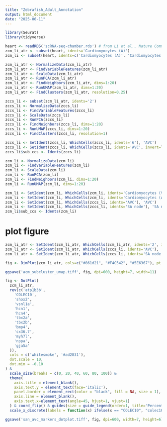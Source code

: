 ```yaml
---
title: "Zebrafish_Adult_Annotation"
output: html_document
date: "2025-06-11"
---
```


```r

library(Seurat)
library(tidyverse)

heart <- readRDS('scRNA-seq-chamber.rds') # from Li et al., Nature Communications (2025)
zcm_li_atr <- subset(heart, idents='Cardiomyocytes (A)')
zcm_li <- subset(heart, idents=c('Cardiomyocytes (A)', 'Cardiomyocytes (V)'))

zcm_li_atr <- NormalizeData(zcm_li_atr)
zcm_li_atr <- FindVariableFeatures(zcm_li_atr)
zcm_li_atr <- ScaleData(zcm_li_atr)
zcm_li_atr <- RunPCA(zcm_li_atr)
zcm_li_atr <- FindNeighbors(zcm_li_atr, dims=1:20)
zcm_li_atr <- RunUMAP(zcm_li_atr, dims=1:20)
zcm_li_atr <- FindClusters(zcm_li_atr, resolution=0.25)

zccs_li <- subset(zcm_li_atr, idents='2')
zccs_li <- NormalizeData(zccs_li)
zccs_li <- FindVariableFeatures(zccs_li)
zccs_li <- ScaleData(zccs_li)
zccs_li <- RunPCA(zccs_li)
zccs_li <- FindNeighbors(zccs_li, dims=1:20)
zccs_li <- RunUMAP(zccs_li, dims=1:20)
zccs_li <- FindClusters(zccs_li, resolution=1)

zccs_li <- SetIdent(zccs_li, WhichCells(zccs_li, idents='6'), 'AVC')
zccs_li <- SetIdent(zccs_li, WhichCells(zccs_li, idents='AVC', invert=T), 'SA node')
zccs_li$sub_ccs <- Idents(zccs_li)

zcm_li <- NormalizeData(zcm_li)
zcm_li <- FindVariableFeatures(zcm_li)
zcm_li <- ScaleData(zcm_li)
zcm_li <- RunPCA(zcm_li)
zcm_li <- FindNeighbors(zcm_li, dims=1:20)
zcm_li <- RunUMAP(zcm_li, dims=1:20)

zcm_li <- SetIdent(zcm_li, WhichCells(zcm_li, idents='Cardiomyocytes (V)'), 'vCM')
zcm_li <- SetIdent(zcm_li, WhichCells(zcm_li, idents='Cardiomyocytes (A)'), 'aCM')
zcm_li <- SetIdent(zcm_li, WhichCells(zccs_li, idents='AVC'), 'AVC')
zcm_li <- SetIdent(zcm_li, WhichCells(zccs_li, idents='SA node'), 'SA node')
zcm_li$sub_ccs <- Idents(zcm_li)

```

# plot figure
```r

zcm_li_atr <- SetIdent(zcm_li_atr, WhichCells(zcm_li_atr, idents='2', invert=T), 'aCM')
zcm_li_atr <- SetIdent(zcm_li_atr, WhichCells(zccs_li, idents='AVC'), 'AVC')
zcm_li_atr <- SetIdent(zcm_li_atr, WhichCells(zccs_li, idents='SA node'), 'SA node')

fig <- DimPlot(zcm_li_atr, cols=c("#861d21", "#F4C542", "#5E6367"), pt.size=0.6) & NoAxes() & theme(plot.title=element_blank(), legend.text = element_text(size=16))

ggsave('acm_subcluster_umap.tiff', fig, dpi=600, height=7, width=11)

fig <- DotPlot(
  zcm_li_atr,
  rev(c('atp1b3b',
    'COLEC10',
    'shox2',
    'vsnl1a',
    'hcn1',
    'hcn4',
    'tbx2a',
    'tbx2b',
    'bmp4',
    'cx36.7',
    'myh7l',
    'nppa',
    'gja5a'
  )),
  cols = c('whitesmoke', '#ad2831'),
  dot.scale = 10,
  dot.min = -0.10
) &
  scale_size(breaks = c(0, 20, 40, 60, 80, 100)) &
  theme(
    axis.title = element_blank(),
    axis.text.y = element_text(face='italic'),
    panel.border = element_rect(color = "black", fill = NA, size = 1),
    axis.line = element_blank(),
    axis.text.x=element_text(angle=45, hjust=1, vjust=1)
  ) & coord_flip() & guides(size = guide_legend(order=1, title='Percent Expression')) &
  scale_x_discrete(labels = function(x) ifelse(x == "COLEC10", "colec10", x))

ggsave('san_avc_markers_dotplot.tiff', fig, dpi=600, width=7, height=6)

```